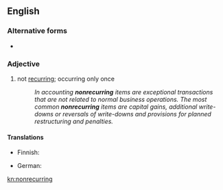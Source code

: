 {{also|non-recurring}}
==English==

===Alternative forms===
* {{l|en|non-recurring}}

===Adjective===
{{en-adj|-}}

# not [[recurring]]; occurring only once
#: ''In accounting '''nonrecurring''' items are exceptional transactions that are not related to normal business operations. The most common '''nonrecurring''' items are capital gains, additional write-downs or reversals of write-downs and provisions for planned restructuring and penalties.''

====Translations====
{{trans-top|occurring only once}}
* Finnish: {{t-|fi|kertaluonteinen}}
{{trans-mid}}
* German: {{t+|de|einmalig}}
{{trans-bottom}}

[[kn:nonrecurring]]